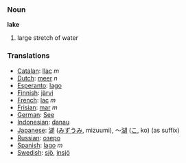 === Noun ===

'''lake'''

# large stretch of water

=== Translations ===
*[[Catalan]]: [[llac]] ''m''
*[[Dutch]]: [[meer]] ''n''
*[[Esperanto]]: [[lago]]
*[[Finnish]]: [[järvi]]
*[[French]]: [[lac]] ''m''
*[[Frisian]]: [[mar]] ''m''
*[[German]]: [[See]]
*[[Indonesian]]: [[danau]]
*[[Japanese]]: [[湖]] ([[みずうみ]], mizuumi), ～[[湖]] ([[こ]], ko) (as suffix)
*[[Russian]]: [[озеро]]
*[[Spanish]]: [[lago]] ''m''
*[[Swedish]]: [[sjö]], [[insjö]]
